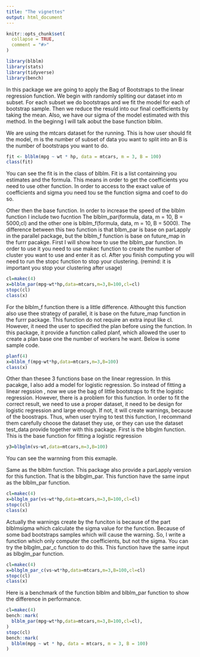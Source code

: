```yaml
---
title: "The vignettes"
output: html_document
---
```


```r
knitr::opts_chunk$set(
  collapse = TRUE,
  comment = "#>"
)
```

```r
library(blblm)
library(stats)
library(tidyverse)
library(bench)
```

In this package we are going to apply the Bag of Bootstraps to the linear regression function. We begin with randomly spliting our dataset into m subset. For each subset we do bootstraps and we fit the model for each of bootstrap sample. Then we reduce the resuld into our final coefficients by taking the mean. Also, we have our sigma of the model estimated with this method. In the beginng I will talk aobut the base function blblm.

We are using the mtcars dataset for the running. This is how user should fit the model, m is the number of subset of data you want to split into an B is the number of bootstraps you want to do.
```r
fit <- blblm(mpg ~ wt * hp, data = mtcars, m = 3, B = 100)
class(fit)
```
You can see the fit is in the class of blblm. Fit is a list containning you estimates and the formula. This means in order to get the coefficients you need to use other function. In order to access to the exact value of coefficients and sigma you need tou se the function sigma and coef to do so.

Other then the base function. In order to increase the speed of the blblm function I include two fucntion The blblm_par(formula, data, m = 10, B = 5000,cl) and the other one is blblm_f(formula, data, m = 10, B = 5000). The difference between this two function is that blbm_par is base on parLapply in the parallel package, but the blblm_f function is base on future_map in the furrr pacakge.
First I will show how to use the blblm_par function. In order to use it you need to use makec function to create the number of cluster you want to use and enter it as cl. After you finish computing you will need to run the stopc function to stop your clustering. (remind: it is important you stop your clustering after usage)

```r
cl=makec(4)
x=blblm_par(mpg~wt*hp,data=mtcars,m=3,B=100,cl=cl)
stopc(cl)
class(x)
```
For the blblm_f function there is a little difference. Althought this function also use thee strategy of parallel, it is base on the future_map function in the furrr package. This function do not require an extra input like cl. However, it need the user to specified the plan before using the function. In this package, it provide a function called planf, which allowed the user to create a plan base one the number of workers he want. Below is some sample code.

```r
planf(4)
x=blblm_f(mpg~wt*hp,data=mtcars,m=3,B=100)
class(x)
```

Other than thesee 3 functions base on the linear regression. In this pacakge, I also add a model for logistic regression. So instead of fitting a linear regssion
, now we use the bag of little bootstraps to fit the logistic regression. However, there is a problem for this function. In order to fit the correct result, we need to use a proper dataset, it need to be design for logistic regression and large enough. If not, it will create warnings, because of the boostraps. Thus, when user trying to test this function, I recommand them carefully choose the dataset they use, or they can use the dataset test_data provide together with this package.
First is the blbglm function. This is the base function for fitting a logistic regression
```r
y3=blbglm(vs~wt,data=mtcars,m=3,B=100)
```
You can see the warnning from this exmaple.

Same as the blblm function. This package also provide a parLapply version for this function. That is the blbglm_par. This function have the same input as the blblm_par function. 

```r
cl=makec(4)
x=blbglm_par(vs~wt*hp,data=mtcars,m=3,B=100,cl=cl)
stopc(cl)
class(x)
```

Actually the warnings create by the funciton is because of the part blblmsigma which calculate the sigma value for the function. Because of some bad bootstraps samples which will cause the warning. So, I write a function which only computer the coefficients, but not the sigma. You can try the blbglm_par_c function to do this. This function have the same input as blbglm_par function.
```r
cl=makec(4)
x=blbglm_par_c(vs~wt*hp,data=mtcars,m=3,B=100,cl=cl)
stopc(cl)
class(x)
```
Here is a benchmark of the function blblm and blblm_par function to show the difference in performance.
```r
cl=makec(4)
bench::mark(
  blblm_par(mpg~wt*hp,data=mtcars,m=3,B=100,cl=cl),
)
stopc(cl)
bench::mark(
  blblm(mpg ~ wt * hp, data = mtcars, m = 3, B = 100)
)
```